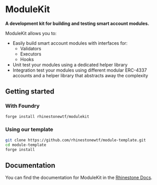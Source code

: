 # ModuleKit

**A development kit for building and testing smart account modules.**

ModuleKit allows you to:

- Easily build smart account modules with interfaces for:
  - Validators
  - Executors
  - Hooks
- Unit test your modules using a dedicated helper library
- Integration test your modules using different modular ERC-4337 accounts and a helper library that abstracts away the complexity

## Getting started

### With Foundry

```bash
forge install rhinestonewtf/modulekit
```

### Using our template

```bash
git clone https://github.com/rhinestonewtf/module-template.git
cd module-template
forge install
```

## Documentation

You can find the documentation for ModuleKit in the [Rhinestone Docs](https://docs.rhinestone.wtf/modulekit).
